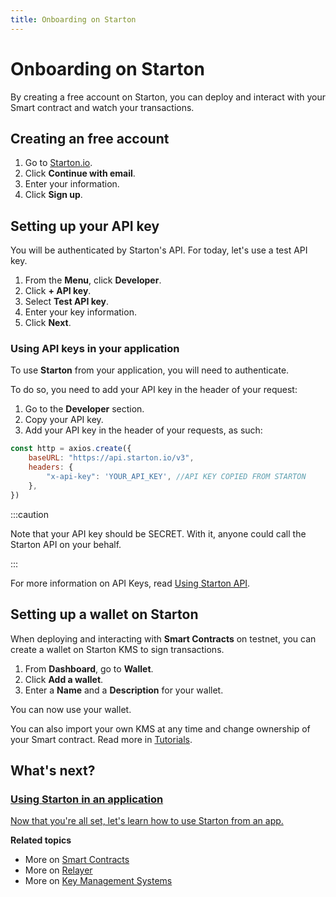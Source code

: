 ```yaml
---
title: Onboarding on Starton
---
```


# Onboarding on Starton

By creating a free account on Starton, you can deploy and interact with your Smart contract and watch your transactions.

## Creating an free account

1. Go to [Starton.io](https://app.starton.io/).
1. Click **Continue with email**.
1. Enter your information.
1. Click **Sign up**.

## Setting up your API key

You will be authenticated by Starton's API. For today, let's use a test API key.

1. From the **Menu**, click **Developer**.
1. Click **+ API key**.
1. Select **Test API key**.
1. Enter your key information.
1. Click **Next**.

### Using API keys in your application
To use **Starton** from your application, you will need to authenticate. 

To do so, you need to add your API key in the header of your request: 

1. Go to the **Developer** section.
1. Copy your API key.
1. Add your API key in the header of your requests, as such:

```jsx
const http = axios.create({
    baseURL: "https://api.starton.io/v3",
    headers: {
        "x-api-key": 'YOUR_API_KEY', //API KEY COPIED FROM STARTON
    },
})
```

:::caution

Note that your API key should be SECRET. With it, anyone could call the Starton API on your behalf.

:::

For more information on API Keys, read [Using Starton API](/Developer/API.md).


## Setting up a wallet on Starton

When deploying and interacting with **Smart Contracts** on testnet, you can create a wallet on Starton KMS to sign transactions.

1. From **Dashboard**, go to **Wallet**.
1. Click **Add a wallet**.
1. Enter a **Name** and a **Description** for your wallet.

You can now use your wallet.

You can also import your own KMS at any time and change ownership of your Smart contract. Read more in [Tutorials](/Tutorials/how-to-change-the-smart-contracts-ownership.md).

## What's next?

<div class="row-is-multiline">

<div class="col col--2" class="cards">
<a class="button-card button-card--vertical" href="/docs/Tutorials/using-starton-in-app"><h3>Using Starton in an application</h3>
<div class="button-card__inner">
<p color="white">Now that you're all set, let's learn how to use Starton from an app.</p>
</div>
</a>
</div>

</div>




**Related topics**

- More on [Smart Contracts](/Smart-contract/understanding-smart-contracts.md)
- More on [Relayer](/Transactions/understanding-the-relayer.md)
- More on [Key Management Systems](/Wallet/understanding-key-management-systems.md)
